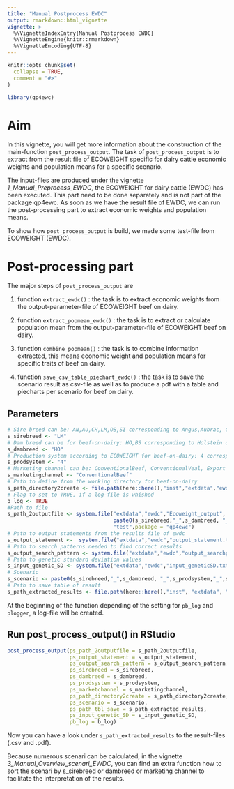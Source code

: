 ```yaml
---
title: "Manual Postprocess EWDC"
output: rmarkdown::html_vignette
vignette: >
  %\VignetteIndexEntry{Manual Postprocess EWDC}
  %\VignetteEngine{knitr::rmarkdown}
  %\VignetteEncoding{UTF-8}
---
```


```r
knitr::opts_chunk$set(
  collapse = TRUE,
  comment = "#>"
)
```

```r
library(qp4ewc)
```

# Aim

In this vignette, you will get more information about the construction of the main-function `post_process_output`. 
The task of `post_process_output` is to extract from the result file of ECOWEIGHT specific for dairy cattle economic weights and population means for a specific scenario.

The input-files are produced under the vignette *1_Manual_Preprocess_EWDC*, the ECOWEIGHT for dairy cattle (EWDC) has been executed. This part need to be done separately and is not part of the package qp4ewc. As soon as we have the result file of EWDC, we can run the post-processing part to extract economic weights and population means.

To show how `post_process_output` is build, we made some test-file from ECOWEIGHT (EWDC).

# Post-processing part

The major steps of `post_process_output` are

1) function `extract_ewdc()` : the task is to extract economic weights from the output-parameter-file of ECOWEIGHT beef on dairy.

2) function `extract_popmean_ewdc()` : the task is to extract or calculate population mean from the output-parameter-file of ECOWEIGHT beef on dairy.

3) function `combine_popmean()` : the task is to combine information extracted, this means economic weight and population means for specific traits of beef on dairy.

4) function `save_csv_table_piechart_ewdc()` : the task is to save the scenario result as csv-file as well as to produce a pdf with a table and piecharts per scenario for beef on dairy. 

## Parameters 

```r
# Sire breed can be: AN,AU,CH,LM,OB,SI corresponding to Angus,Aubrac, Charolais, Limousin, Original-Braunvieh, Simmental
s_sirebreed <- "LM"
# Dam breed can be for beef-on-dairy: HO,BS corresponding to Holstein or Brown Swiss (+Braunvieh) 
s_dambreed <- "HO"
# Production system according to ECOWEIGHT for beef-on-dairy: 4 corresponding to dairy
s_prodsystem <- "4"
# Marketing channel can be: ConventionalBeef, ConventionalVeal, Export corresponding to intensive fattening system for beef or veal or all crossbred calves being sold as calves to the handler
s_marketingchannel <- "ConventionalBeef"
# Path to define from the working directory for beef-on-dairy
s_path_directory2create <- file.path(here::here(),"inst","extdata","ewdc","test","Ecoweight_output")
# Flag to set to TRUE, if a log-file is whished
b_log <- TRUE
#Path to file
s_path_2outputfile <- system.file("extdata","ewdc","Ecoweight_output",
                                  paste0(s_sirebreed,"_",s_dambreed, "_",s_prodsystem,"_",s_marketingchannel,"_test",collapse = ""),
                                  "test",package = "qp4ewc")
# Path to output statements from the results file of ewdc
s_output_statement <-  system.file("extdata","ewdc","output_statement.txt", package = "qp4ewc")
# Path to search patterns needed to find correct results 
s_output_search_pattern <- system.file("extdata","ewdc","output_searchpattern.txt", package = "qp4ewc")
# Path to genetic standard deviation values 
s_input_genetic_SD <- system.file("extdata","ewdc","input_geneticSD.txt", package = "qp4ewc")
# Scenario
s_scenario <- paste0(s_sirebreed,"_",s_dambreed, "_",s_prodsystem,"_",s_marketingchannel,"_test",collapse = "")
# Path to save table of result 
s_path_extracted_results <- file.path(here::here(),"inst", "extdata", "ewdc", "results")
```

At the beginning of the function depending of the setting for `pb_log` and `plogger`, a log-file will be created.

## Run post_process_output() in RStudio

```r
post_process_output(ps_path_2outputfile = s_path_2outputfile,
                    ps_output_statement = s_output_statement,
                    ps_output_search_pattern = s_output_search_pattern,
                    ps_sirebreed = s_sirebreed,
                    ps_dambreed = s_dambreed,
                    ps_prodsystem = s_prodsystem,
                    ps_marketchannel = s_marketingchannel,
                    ps_path_directory2create = s_path_directory2create,
                    ps_scenario = s_scenario,
                    ps_path_tbl_save = s_path_extracted_results,
                    ps_input_genetic_SD = s_input_genetic_SD,
                    pb_log = b_log)
```

Now you can have a look under `s_path_extracted_results` to the result-files (.csv and .pdf).

Because numerous scenari can be calculated, in the vignette *3_Manual_Overview_scenari_EWDC*, you can find an extra function how to sort the scenari by s_sirebreed or dambreed or marketing channel to facilitate the interpretation of the results.
